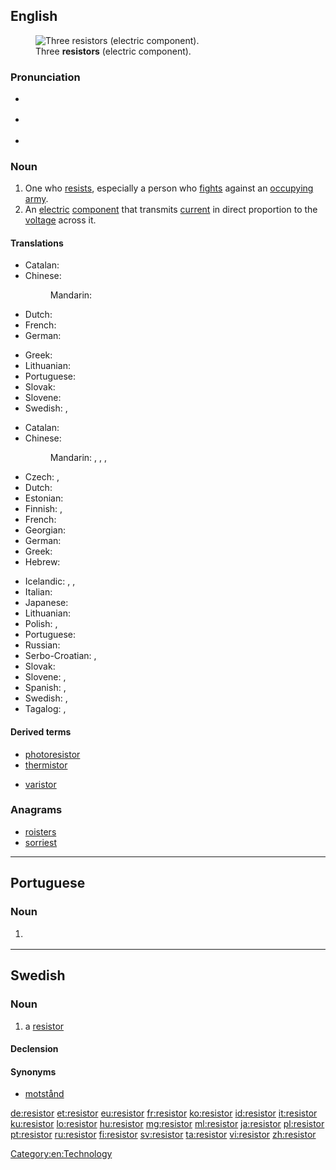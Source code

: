 ==English==
[[File:3_Resistors.jpg|thumb|Three '''resistors''' (electric component).]]

===Pronunciation===
* {{a|UK}} {{IPA|/rɪˈzɪstə/|lang=en}}
* {{a|US}} {{IPA|/rɪˈzɪstɚ/|lang=en}}
* {{rhymes|ɪstə(r)|lang=en}}

===Noun===
{{en-noun}}

# One who [[resist]]s, especially a person who [[fight]]s against an [[occupy]]ing [[army]].
# An [[electric]] [[component]] that transmits [[current]] in direct proportion to the [[voltage]] across it.

====Translations====
{{trans-top|one who resists, especially a person who fights against an occupying army}}
* Catalan: {{t|ca|resistent|m}}
* Chinese:
*: Mandarin: {{t+|cmn|反抗|tr=fǎnkàngzhě|alt=反抗者|sc=Hani}}
* Dutch: {{t+|nl|verzetsstrijder|m}}
* French: {{t+|fr|résistant|m}}
* German: {{t+|de|Widerstandskämpfer|m}}
{{trans-mid}}
* Greek: {{t+|el|αντιστασιακός|m}}
* Lithuanian: {{t|lt|pasipriešinimo narys|m}}
* Portuguese: {{t+|pt|resistente|m|f}}
* Slovak: {{t|sk|odporca|m}}
* Slovene: {{t+|sl|upornik|m}}
* Swedish: {{t|sv|motståndsman|c}}, {{t|sv|motståndskämpe|c}}
{{trans-bottom}}

{{trans-top|an electric component that transmits current in direct proportion to the voltage across it}}
* Catalan: {{t|ca|resistència|f}}
* Chinese:
*: Mandarin: {{t|cmn|電阻|sc=Hani}}, {{t+|cmn|电阻|tr=diànzǔ|sc=Hani}}, {{t|cmn|電阻器|sc=Hani}}, {{t+|cmn|电阻器|tr=diànzǔqì|sc=Hani}}
* Czech: {{t|cs|rezistor|m}}, {{t+|cs|odpor|m}}
* Dutch: {{t+|nl|weerstand|m}}
* Estonian: {{t+|et|takisti}}
* Finnish: {{t+|fi|vastus}}, {{t+|fi|resistori}}
* French: {{t+|fr|résistance|f}}
* Georgian: {{t|ka|რეზისტორი}}
* German: {{t+|de|Widerstand|m}}
* Greek: {{t+|el|αντίσταση|f}}
* Hebrew: {{t+|he|נגד|m|tr=nagad|sc=Hebr}}
{{trans-mid}}
* Icelandic: {{t|is|viðnám|n}}, {{t|is|viðnámstæki|n}}, {{t|is|mótstaða|f}}
* Italian: {{t+|it|resistore|m}}
* Japanese: {{t|ja|抵抗器|tr=ていこうき, teikōki|sc=Jpan}}
* Lithuanian: {{t|lt|varžas|f}}
* Polish: {{t+|pl|opornik|m}}, {{t+|pl|rezystor|m}}
* Portuguese: {{t+|pt|resistor|m}}
* Russian: {{t+|ru|рези́стор|m}}
* Serbo-Croatian: {{t|sh|отпорник|m|sc=Cyrl}}, {{t+|sh|otpornik|m}}
* Slovak: {{t|sk|odpor|m}}
* Slovene: {{t+|sl|upornik|m}}, {{t+|sl|upor|m}}
* Spanish: {{t+|es|resistencia|f}}, {{t|es|resistor|m}}
* Swedish: {{t+|sv|resistor|c}}, {{t+|sv|motstånd|n}}
* Tagalog: {{t|tl|panagwil}}, {{t|tl|panakwil}}
{{trans-bottom}}

====Derived terms====
{{der-top|an electric component that transmits current in direct proportion to the voltage across it}}
* [[photoresistor]]
* [[thermistor]]
{{der-mid}}
* [[varistor]]
{{der-bottom}}

===Anagrams===
* [[roisters#English|roisters]]
* [[sorriest#English|sorriest]]

[[Category:en:Technology]]

----

==Portuguese==

===Noun===
{{pt-noun|m}}

# {{l|en|resistor}} {{gloss|component that implements electrical resistance}}

----

==Swedish==
{{wikipedia|lang=sv}}

===Noun===
{{sv-noun|c}}

# {{label|sv|electronics}} a [[#English|resistor]]

====Declension====
{{sv-infl-noun-c-r|3=resistore}}

====Synonyms====
* [[motstånd]]

[[de:resistor]]
[[et:resistor]]
[[eu:resistor]]
[[fr:resistor]]
[[ko:resistor]]
[[id:resistor]]
[[it:resistor]]
[[ku:resistor]]
[[lo:resistor]]
[[hu:resistor]]
[[mg:resistor]]
[[ml:resistor]]
[[ja:resistor]]
[[pl:resistor]]
[[pt:resistor]]
[[ru:resistor]]
[[fi:resistor]]
[[sv:resistor]]
[[ta:resistor]]
[[vi:resistor]]
[[zh:resistor]]
